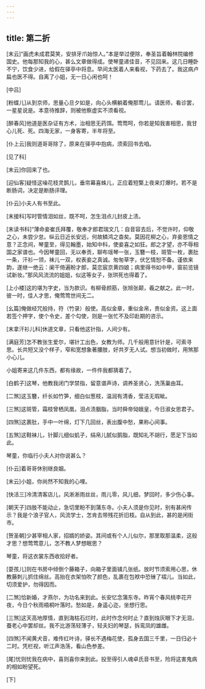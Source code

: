 ```yaml
---
---
---
```

title: 第二折
---

[末云]“画虎未成君莫笑，安排牙爪始惊人。”本是举过便除，奉圣旨着翰林院编修国史。他每那知我的心，甚么文章做得成。使琴童递佳音，不见回来。这几日睡卧不宁，饮食少进，给假在驿亭中将息。早间太医着人来看视，下药去了。我这病卢扁也医不得。自离了小姐，无一日心闲也呵！

[中吕]

[粉蝶儿]从到京师，思量心旦夕如是，向心头横躺着俺那莺儿。请医师，看诊罢，一星星说是。本意待推辞，则被他察虚实不须看视。

[醉春风]他道是医杂证有方术，治相思无药饵。莺莺呵，你若是知我害相思，我甘心儿死、死。四海无家，一身客寄，半年将至。

[仆上云]我则道哥哥除了，原来在驿亭中抱病，须索回书去咱。

[见了科]

[末云]你回来了也。

[迎仙客]疑怪这噪花枝灵鹊儿，垂帘幕喜蛛儿，正应着短檠上夜来灯爆时。若不是断肠词，决定是断肠评理。

[仆云]小夫人有书至此。

[末接科]写时管情泪如丝，既不呵，怎生泪点儿封皮上渍。

[末读书科]“薄命妾崔氏拜覆，敬奉才郎君瑞文几：自音容去后，不觉许时，仰敬之心，未尝少怠。纵云日近长安远，何故鳞鸿之杳矣。莫因花柳之心，弃妾恩情之意？正念间，琴童至，得见翰墨，始知中科，使妾喜之如狂。郎之才望，亦不辱相国之家谱也。今因琴童回，无以奉贡，聊布瑶琴一张，玉簪一枝，斑管一枚，裹肚一条，汗衫一领，袜儿一双，权表妾之真诚。匆匆草字，伏乞情恕不备。谨依来韵，遂继一绝云：阑干倚遍盼才郎，莫恋宸京黄四娘；病里得书如中甲，窗前览镜试新妆。”那风风流流的姐姐，似这等女子，张珙死也得着了。

[上小楼]这的堪为字史，当为款识。有柳骨颜筋，张旭张颠，羲之献之。此一时，彼一时，佳人才思，俺莺莺世间无二。

[幺篇]俺做经咒般持，符（竹录）般使。高似金章，重似金帛，贵似金资。这上面若签个押字，使个令史，差个勾使，则是一张忙不及印赴期的咨示。

[末拿汗衫儿科]休道文章，只看他这针指，人间少有。

[满庭芳]怎不教张生爱尔，堪针工出色，女教为师。几千般用意针针是，可索寻思。长共短又没个样子，窄和宽想象著腰肢，好共歹无人试。想当初做时，用煞那小心儿。

小姐寄来这几件东西，都有缘故，一件件我都猜着了。

[白鹤子]这琴，他教我闭门学禁指，留意谱声诗，调养圣贤心，洗荡巢由耳。

[二煞]这玉簪，纤长如竹笋，细白似葱枝，温润有清香，莹洁无瑕眦。

[三煞]这斑管，霜枝曾栖凤凰，泪点渍胭脂，当时舜帝恸娥皇，今日淑女思君子。

[四煞]这裹肚，手中一叶绵，灯下几回丝，表出腹中愁，果称心间事。

[五煞]这鞋袜儿，针脚儿细似虮子，绢帛儿腻似鹅脂，既知礼不胡行，愿足下当如此。

琴童，你临行小夫人对你说甚么？

[仆云]着哥哥休别继良姻。

[末云]小姐，你尚然不知我的心哩。

[快活三]冷清清客店儿，风淅淅雨丝丝，雨儿零，风儿细，梦回时，多少伤心事。

[朝天子]四肢不能动止，急切里盼不到蒲东寺。小夫人须是你见时，别有甚闲传示？我是个浪子官人，风流学士，怎肯去带残花折旧枝。自从到此，甚的是闲街市。

[贺圣朝]少甚宰相人家，招婿的娇姿。其间或有个人儿似尔，那里取那温柔，这般才思？想莺莺意儿，怎不教人梦想眠思？

琴童，将这衣裳东西收拾好者。

[耍孩儿]则在书房中倾倒个藤箱子，向箱子里面铺几张纸。放时节须索用心思，休教藤刺儿抓住绵丝。高抬在衣架怕吹了颜色，乱裹在包袱中恐锉了褶儿。当如此，切须爱护，勿得因而。

[二煞]恰新婚，才燕尔，为功名来到此。长安忆念蒲东寺。昨宵个春风桃李花开夜，今日个秋雨梧桐叶落时。愁如是，身遥心迩，坐想行思。

[三煞]这天高地厚情，直到海枯石烂时，此时作念何时止？直到烛灰眼下才无泪，蚕老心中罢却丝。我不比游荡轻薄子，轻夫妇的琴瑟，拆鸾凤的雄雌。

[四煞]不闻黄犬音，难传红叶诗，驿长不遇梅花使，孤身去国三千里，一日归必十二时。凭栏视，听江声浩荡，看山色参差。

[尾]忧则忧我在病中，喜则喜你来到此。投至得引人魂卓氏音书至，险将这害鬼病的相如盼望死。

[下]